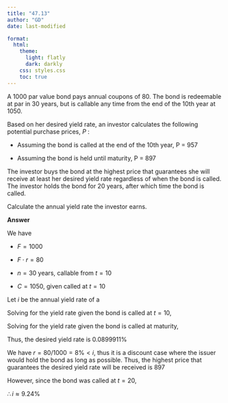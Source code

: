 ```yaml
---
title: "47.13"
author: "GD"
date: last-modified

format:
  html:
    theme:
      light: flatly
      dark: darkly
    css: styles.css
    toc: true
---
```


A $1000$ par value bond pays annual coupons of $80$. The bond is redeemable at par in $30$ years, but is callable any time from the end of the 10th year at $1050$.

Based on her desired yield rate, an investor calculates the following potential purchase prices, $P$ :

- Assuming the bond is called at the end of the 10th year, P = 957

- Assuming the bond is held until maturity, P = 897

The investor buys the bond at the highest price that guarantees she will receive at least her desired yield rate regardless of when the bond is called. The investor holds the bond for 20 years, after which time the bond is called.

Calculate the annual yield rate the investor earns.

**Answer**

We have

- $F = 1000$

- $F \cdot r = 80$

- $n = 30$ years, callable from $t = 10$

- $C = 1050$, given called at $t=10$

Let $i$ be the annual yield rate of a 

Solving for the yield rate given the bond is called at $t=10$,

\begin{align*}
P &= F\cdot r \cdot a_{\enclose{actuarial}{n}i} + C \cdot v_i^n\\
957 &= 80 \cdot \left( \frac{1-(1+i)^{-10}}{i}   \right) + 1050 \cdot (1+i)^{-10}\\
i &= 0.0899911
\end{align*}

Solving for the yield rate given the bond is called at maturity,

\begin{align*}
P &= F\cdot r \cdot a_{\enclose{actuarial}{n}i} + C \cdot v_i^n\\
897 &= 80 \cdot \left( \frac{1-(1+i)^{-30}}{i}   \right) + 1000 \cdot (1+i)^{-30}\\
i &= 0.0900281
\end{align*}

Thus, the desired yield rate is $0.0899911\%$

We have $r = 80/1000 = 8\% < i$, thus it is a discount case where the issuer would hold the bond as long as possible. Thus, the highest price that guarantees the desired yield rate will be received is $897$

However, since the bond was called at $t=20$,

\begin{align*}
P &= F\cdot r \cdot a_{\enclose{actuarial}{n}i} + C \cdot v_i^n\\
897 &= 80 \cdot \left( \frac{1-(1+i)^{-20}}{i}   \right) + 1000 \cdot (1+i)^{-20}\\
i &= 0.0924304
\end{align*}


$\therefore i \approx 9.24\%$
